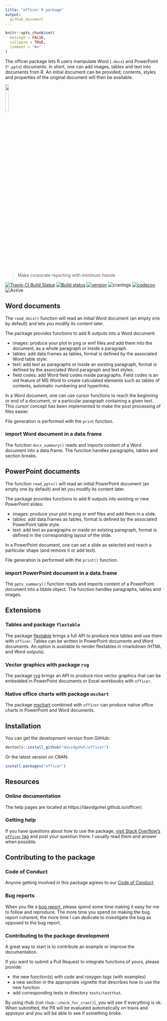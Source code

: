 ```yaml
---
title: "officer R package"
output:
  github_document
---
```


<!-- README.md is generated from README.Rmd. Please edit that file -->

```r
knitr::opts_chunk$set(
  message = FALSE,
  collapse = TRUE,
  comment = "#>"
)
```

The officer package lets R users manipulate Word (`.docx`) and 
PowerPoint (`*.pptx`) documents. In short, one can add images, 
tables and text into documents from R. An initial document can 
be provided; contents, styles and properties of the original 
document will then be available.

<img src="https://www.ardata.fr/img/hexbin/officer.svg" width = "15%"/>


> Make corporate reporting with minimum hassle

[![Travis-CI Build Status](https://travis-ci.org/davidgohel/officer.svg?branch=master)](https://travis-ci.org/davidgohel/officer)
[![Build status](https://ci.appveyor.com/api/projects/status/github/davidgohel/officer?branch=master&svg=true)](https://ci.appveyor.com/project/davidgohel/officer/branch/master)
[![version](http://www.r-pkg.org/badges/version/officer)](https://CRAN.R-project.org/package=officer)
![cranlogs](http://cranlogs.r-pkg.org./badges/officer)
[![codecov](https://codecov.io/gh/davidgohel/officer/branch/master/graph/badge.svg)](https://codecov.io/gh/davidgohel/officer)
![Active](http://www.repostatus.org/badges/latest/active.svg)


## Word documents

The `read_docx()` function will read an initial Word document (an 
empty one by default) and lets you modify its content later.

The package provides functions to add R outputs into a Word document:

* images: produce your plot in png or emf files and add them into the document, 
  as a whole paragraph or inside a paragraph.
* tables: add data.frames as tables, format is defined by the associated Word table style.
* text: add text as paragraphs or inside an existing paragraph, format is defined by the associated Word paragraph and text styles.
* field codes: add Word field codes inside paragraphs. Field codes is an old 
  feature of MS Word to create calculated elements such as tables of contents, 
  automatic numbering and hyperlinks.

In a Word document, one can use cursor functions to reach the
beginning or end of a document, or a particular paragraph containing a
given text. This *cursor* concept has been implemented to make the
post processing of files easier.

File generation is performed with the `print` function.

### import Word document in a data.frame

The function `docx_summary()` reads and imports content of a Word 
document into a data.frame. The function handles paragraphs, 
tables and section breaks.


## PowerPoint documents


The function `read_pptx()` will read an initial PowerPoint document 
(an empty one by default) and let you modify its content later.

The package provides functions to add R outputs into existing or new PowerPoint slides:

* images: produce your plot in png or emf files and add them in a slide.
* tables: add data.frames as tables, format is defined by the associated PowerPoint table style.
* text: add text as paragraphs or inside an existing paragraph, format is defined in the corresponding layout of the slide.

In a PowerPoint document, one can set a slide as selected and reach a particular shape (and remove it or add text). 

File generation is performed with the `print()` function.

### import PowerPoint document in a data.frame

The `pptx_summary()` function reads and imports content of a PowerPoint 
document into a tibble object. The function handles paragraphs, tables and images.

## Extensions

### Tables and package `flextable`

The package [flextable](https://github.com/davidgohel/flextable) brings a full API to produce nice tables and use them with `officer`. Tables can be written in 
PowerPoint documents and Word documents. An option is available to render 
flextables in rmarkdown (HTML and Word outputs).

### Vector graphics with package `rvg`

The package [rvg](https://github.com/davidgohel/rvg) brings an API to produce nice vector graphics that can be embedded in PowerPoint documents or Excel workbooks with `officer`.

### Native office charts with package `mschart`

The package [mschart](https://github.com/ardata-fr/mschart) combined with `officer` can 
produce native office charts in PowerPoint and Word documents.


## Installation

You can get the development version from GitHub:

```r
devtools::install_github("davidgohel/officer")
```

Or the latest version on CRAN:

```r
install.packages("officer")
```

## Resources

### Online documentation

The help pages are located at https://davidgohel.github.io/officer/.

### Getting help

If you have questions about how to use the package, 
[visit Stack Overflow's `officer` tag](http://stackoverflow.com/questions/tagged/officer)
and post your question there. I usually read them and answer when possible. 

## Contributing to the package

### Code of Conduct

Anyone getting involved in this package agrees to our [Code of Conduct](https://github.com/davidgohel/officer/blob/master/CONDUCT.md).

### Bug reports

When you file a [bug report](https://github.com/davidgohel/officer/issues), please spend some time making it easy for me to follow and reproduce. The more time you spend on making the bug report coherent, the more time I can dedicate to investigate the bug as opposed to the bug report.

### Contributing to the package development

A great way to start is to contribute an example or improve the documentation.

If you want to submit a Pull Request to integrate functions of yours, please provide:

* the new function(s) with code and roxygen tags (with examples)
* a new section in the appropriate vignette that describes how to use the new function
* add corresponding tests in directory `tests/testthat`.

By using rhub (run `rhub::check_for_cran()`), you will see if everything is ok.
When submitted, the PR will be evaluated automatically on travis and appveyor and you will be able to see if something broke.
